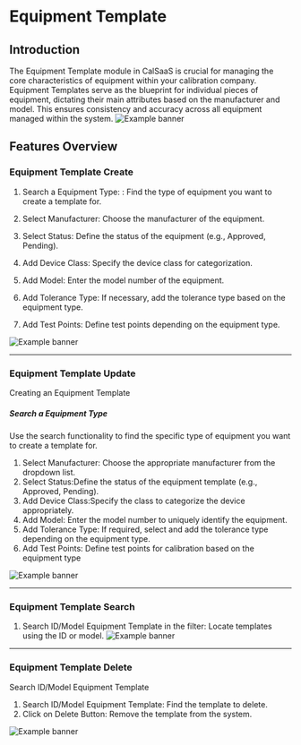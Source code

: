 # Equipment Template

## Introduction

The Equipment Template module in CalSaaS is crucial for managing the core characteristics of equipment within your calibration company. Equipment Templates serve as the blueprint for individual pieces of equipment, dictating their main attributes based on the manufacturer and model. This ensures consistency and accuracy across all equipment managed within the system.
![Example banner](./images/equipment-template/Home-Equipmenttemplate.gif)
## Features Overview

### Equipment Template Create

1. Search a Equipment Type: : Find the type of equipment you want to create a template for.

2. Select Manufacturer: Choose the manufacturer of the equipment.

3. Select Status: Define the status of the equipment (e.g., Approved, Pending).

4. Add Device Class: Specify the device class for categorization.

5. Add Model: Enter the model number of the equipment.

6. Add Tolerance Type: If necessary, add the tolerance type based on the equipment type.

7. Add Test Points: Define test points depending on the equipment type.

![Example banner](./images/equipment-template/Equipment-template-create.gif)

---
###  Equipment Template Update 
Creating an Equipment Template
##### Search a Equipment Type

Use the search functionality to find the specific type of equipment you want to create a template for.
1. Select Manufacturer: Choose the appropriate manufacturer from the dropdown list.
2. Select Status:Define the status of the equipment template (e.g., Approved, Pending).
3. Add Device Class:Specify the class to categorize the device appropriately.
4. Add Model: Enter the model number to uniquely identify the equipment.
5. Add Tolerance Type: If required, select and add the tolerance type depending on the equipment type.
6. Add Test Points: Define test points for calibration based on the equipment type

![Example banner](./images/equipment-template/Equipment-template-update.gif)


---

### Equipment Template Search 
1. Search ID/Model Equipment Template in the filter: Locate templates using the ID or model.
![Example banner](./images/equipment-template/Equipment-template-search.gif)

---
### Equipment Template Delete

Search ID/Model Equipment Template

1. Search ID/Model Equipment Template: Find the template to delete.
2. Click on Delete Button: Remove the template from the system.

![Example banner](./images/equipment-template/Equipment-template-delete.gif)



